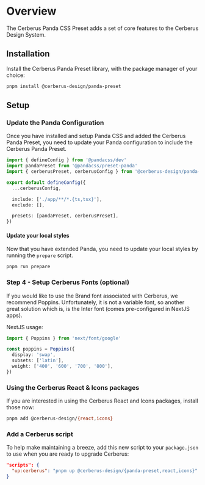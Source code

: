 
# Overview

The Cerberus Panda CSS Preset adds a set of core features to the Cerberus Design System.

## Installation

Install the Cerberus Panda Preset library, with the package manager of your choice:

```bash
pnpm install @cerberus-design/panda-preset
```

## Setup

<NoteAdmonition description="This guide assumes you are familiar with Panda CSS. If you are not, please take a moment to familiarize yourself with the framework." />

### Update the Panda Configuration

Once you have installed and setup Panda CSS and added the Cerberus Panda Preset, you need to update your Panda configuration to include the Cerberus Panda Preset.

```ts title="panda.config.ts"
import { defineConfig } from '@pandacss/dev'
import pandaPreset from '@pandacss/preset-panda'
import { cerberusPreset, cerberusConfig } from '@cerberus-design/panda-preset'

export default defineConfig({
  ...cerberusConfig,

  include: ['./app/**/*.{ts,tsx}'],
  exclude: [],

  presets: [pandaPreset, cerberusPreset],
})
```

#### Update your local styles

Now that you have extended Panda, you need to update your local styles by running the `prepare` script.

```bash
pnpm run prepare
```

### Step 4 - Setup Cerberus Fonts (optional)

If you would like to use the Brand font associated with Cerberus, we recommend Poppins. Unfortunately, it is not a variable font, so another great solution which is, is the Inter font (comes pre-configured in NextJS apps).

NextJS usage:

```ts title="app/layout.tsx"
import { Poppins } from 'next/font/google'

const poppins = Poppins({
  display: 'swap',
  subsets: ['latin'],
  weight: ['400', '600', '700', '800'],
})
```

### Using the Cerberus React & Icons packages

If you are interested in using the Cerberus React and Icons packages, install those now:

```bash
pnpm add @cerberus-design/{react,icons}
```

### Add a Cerberus script

To help make maintaining a breeze, add this new script to your `package.json` to use when you are ready to upgrade Cerberus:

```json title="package.json"
"scripts": {
  "up:cerberus": "pnpm up @cerberus-design/{panda-preset,react,icons}"
}
```
